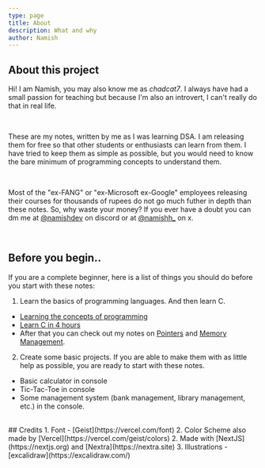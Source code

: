 ```yaml
---
type: page
title: About
description: What and why
author: Namish
---
```


## About this project

Hi! I am Namish, you may also know me as _chadcat7_.  I always have had a small passion for teaching but because I'm also an introvert, I can't really do that in real life.

<br/>

These are my notes, written by me as I was learning DSA. I am releasing them for free so that other students or enthusiasts can learn from them. I have tried to keep them as simple as possible, but you would need to know the bare minimum of programming concepts to understand them.

<br/>

Most of the "ex-FANG" or "ex-Microsoft ex-Google" employees releasing their courses for thousands of rupees do not go much futher in depth than these notes. So, why waste your money? If you ever have a doubt you can dm me at [@namishdev](https://discord.com/users/715825910611443722) on discord or at [@namishh_](https://x.com/namishh_) on x.

<br/>

## Before you begin..

If you are a complete beginner, here is a list of things you should do before you start with these notes:

1. Learn the basics of programming languages. And then learn C.
  - [Learning the concepts of programming](https://www.youtube.com/watch?v=zOjov-2OZ0E)
  - [Learn C in 4 hours](https://www.youtube.com/watch?v=87SH2Cn0s9A)
  - After that you can check out my notes on [Pointers](/pre/pointers) and [Memory Management](/pre/memory).
2. Create some basic projects. If you are able to make them with as little help as possible, you are ready to start with these notes.
  - Basic calculator in console
  - Tic-Tac-Toe in console
  - Some management system (bank management, library management, etc.) in the console.


<br/>
## Credits
1. Font - [Geist](https://vercel.com/font)
2. Color Scheme also made by [Vercel](https://vercel.com/geist/colors)
2. Made with [NextJS](https://nextjs.org) and [Nextra](https://nextra.site)
3. Illustrations - [excalidraw](https://excalidraw.com/)
